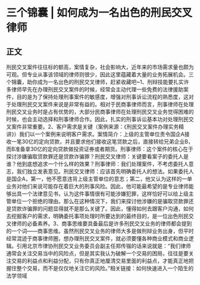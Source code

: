 # 三个锦囊  |  如何成为一名出色的刑民交叉律师
## 正文
刑民交叉案件往往标的额高，案情复杂，社会影响大，近年来的市场需求量也颇为可观。但专业从事该领域的律师则很少，因此这里蕴藏着大量的业务拓展机会。三个锦囊，助你成为一名出色的刑民交叉律师，赶紧收藏吧~1、刑辩技能要扎实许多律师早先在办理刑民交叉案件的时候，经常会主动代理一些免费的法律援助案件，目的是为了保持处理刑事案件的敏感度，增强对刑事诉讼流程的熟悉度，这对于处理刑民交叉案件来说是非常有益的。相对于民商事律师而言，刑事律师在处理刑民交叉业务时是占有优势的，大部分民商事律师在处理刑民交叉业务觉得困难的时候，也会主动选择和刑事律师合作。因此，扎实的刑事诉讼基本功对处理刑民交叉案件非常重要。2、客户需求是关键（案例来源：《刑民交叉案件办理实务精讲》）我们以一个案例来说明客户需求。案情简介：上级的主管单位责令国企A接收一笔30亿的定向贷款，并且要求他们接收这笔贷款之后，直接转给兄弟企业B，而B准备拿30亿的定向贷款做投资证券或者期货。刑事律师：这个案件的核心在于探讨涉嫌骗取贷款罪还是贷款诈骗罪？刑民交叉律师：关键要看案子的委托人是谁？他到底想追求一个什么样的效果？刑事律师：我们处理案件，不考虑委托人意志，我们独立发表意见。刑民交叉律师：应该首先明确委托人的想法。如果委托人是国企A，第一，他不愿意违背上级主管单位的意志；第二，他又认为这样的一单业务对他们来说可能存在着巨大的刑事风险。因此，他可能最希望的是专业律师能够出具一个法律意见书，认为这件事情很有可能涉嫌犯罪，这样恰好可以给上级主管单位一个拒绝的理由。那么在这种情况下，我们来探讨他涉嫌的是骗取贷款罪还是贷款诈骗罪的问题显得就不是那么关键了。因此，懂得如何去跟客户沟通，如何去挖掘客户的需求，明确委托事项处理时所要达到的最终目的，是一位出色刑民交叉律师的必备素养。3、商事思维要具备最后是许多刑民交叉业务的律师都会提到的一个词——商事思维。虽然刑民交叉业务的律师大多是做刑辩业务出身，但平时经常混迹于商事律师圈，想办理刑民交叉案件，就必须要懂各种商业模式和商业逻辑。引用北京市律协刑民交叉业务委员会副主任郑传锴的话来说就是：“我们律师通常会关注交易当中的风险点，但是其实我认为破解一个交易的困局，往往是要关注交易的利益点和利益分配，只有你真正地厘清交易里面的利益点，才能真正地把握住整个交易，而不是仅仅地关注它的风险。”相关链接：如何快速进入一个陌生的法学领域